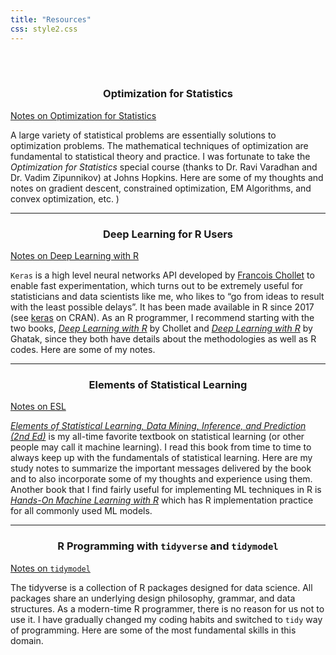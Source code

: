 ---
title: "Resources"
css: style2.css
---
<link rel="stylesheet" href="academicons/css/academicons.min.css"/>

<script>
  (function(i,s,o,g,r,a,m){i['GoogleAnalyticsObject']=r;i[r]=i[r]||function(){
  (i[r].q=i[r].q||[]).push(arguments)},i[r].l=1*new Date();a=s.createElement(o),
  m=s.getElementsByTagName(o)[0];a.async=1;a.src=g;m.parentNode.insertBefore(a,m)
  })(window,document,'script','https://www.google-analytics.com/analytics.js','ga');

  ga('create', 'UA-99094202-1', 'auto');
  ga('send', 'pageview');

</script>


<br>
<br>


<!-- - [Computing Club](compclub.html) -->

<!-- - [Teaching Experience](teaching.html) -->

<!-- - [Notes on Optimization for Statistics](optim.html) -->


<center> <h3>Optimization for Statistics</h3> </center>

[Notes on Optimization for Statistics](optim.html)

A large variety of statistical problems are essentially solutions to optimization problems. The mathematical techniques of optimization are fundamental to statistical theory and practice. I was fortunate to take the _Optimization for Statistics_ special course (thanks to Dr. Ravi Varadhan and Dr. Vadim Zipunnikov) at Johns Hopkins. Here are some of my thoughts and notes on gradient descent, constrained optimization, EM Algorithms, and convex optimization, etc.
)

---

<center> <h3>Deep Learning for R Users</h3> </center>

[Notes on Deep Learning with R](https://junruidi.github.io/DeepLearningWithR/Deep-Learning-with-R.html)

`Keras` is a high level neural networks API developed by [Francois Chollet](https://fchollet.com/) to enable fast experimentation, which turns out to be extremely useful for statisticians and data scientists like me, who likes to "go from ideas to result with the least possible delays". It has been made available in R since 2017 (see [keras](https://cloud.r-project.org/web/packages/keras/index.html) on CRAN). As an R programmer, I recommend starting with the two books, [_Deep Learning with R_](https://www.manning.com/books/deep-learning-with-r)  by Chollet and [_Deep Learning with R_](https://www.amazon.com/Deep-Learning-R-Abhijit-Ghatak/dp/9811358494) by Ghatak, since they both have details about the methodologies as well as R codes. Here are some of my notes. 

---

<center> <h3>Elements of Statistical Learning</h3> </center>

[Notes on ESL](https://github.com/junruidi/ESL/blob/main/ESL.pdf)


[_Elements of Statistical Learning, Data Mining, Inference, and Prediction (2nd Ed)_](https://web.stanford.edu/~hastie/ElemStatLearn/) is my all-time favorite textbook on statistical learning (or other people may call it machine learning). I read this book from time to time to always keep up with the fundamentals of statistical learning. Here are my study notes to summarize the important messages delivered by the book and to also incorporate some of my thoughts and experience using them. Another book that I find fairly useful for implementing ML techniques in R is [_Hands-On Machine Learning with R_](https://bradleyboehmke.github.io/HOML/) which has R implementation practice for all commonly used ML models.  

---
<center> <h3>R Programming with `tidyverse` and `tidymodel`</h3> </center>

[Notes on `tidymodel`](https://junruidi.github.io/AdvancedR/tidymodel.html)

The tidyverse is a collection of R packages designed for data science. All packages share an underlying design philosophy, grammar, and data structures. As a modern-time R programmer, there is no reason for us not to use it. I have gradually changed my coding habits and switched to `tidy` way of programming. Here are some of the most fundamental skills in this domain. 
